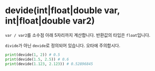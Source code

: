 # devide(int|float|double var, int|float|double var2)

`var / var2`를 소수점 아래 5자리까지 계산합니다.
반환값의 타입은 `float`입니다.

`divide`가 아닌 `devide`로 정의되어 있습니다. 오타에 주의합시다.

```python
print(devide(1, 2)) # 0.5
print(devide(1.5, 2.5)) # 0.6
print(devide(1.123, 2.123)) # 0.52896845
```
